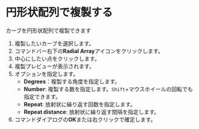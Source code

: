 
# 円形状配列で複製する

カーブを円形状配列で複製できます

<Reference shortcut="" command="Radial Array" button="ツールバー右下" />

1. 複製したいカーブを選択します。
2. コマンドバー右下の**Radial Array**アイコンをクリックします。
3. 中心にしたい点をクリックします。
4. 複製プレビューが表示されます。
5. オプションを指定します。
   - **Degrees**：複製する角度を指定します。
   - **Number**: 複製する数を指定します。`Shift`+マウスホイールの回転でも指定できます。
   - **Repeat**: 放射状に繰り返す回数を指定します。
   - **Repeat distance**: 放射状に繰り返す間隔を指定します。
7. コマンドダイアログの**OK**または右クリックで確定します。

